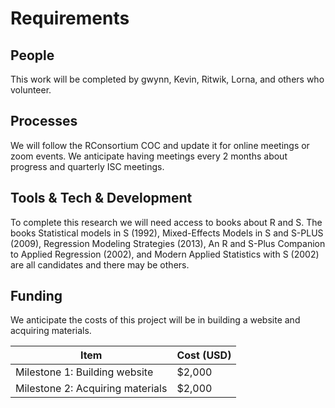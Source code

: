 # Requirements
<!-- 
An idea of what is required to make the project actually happen
-->

## People

This work will be completed by gwynn, Kevin, Ritwik, Lorna, and others who volunteer.

<!--
Who needs to be involved, what's the proposed structure, what will it take to get their involvement?
-->

## Processes
We will follow the RConsortium COC and update it for online meetings or zoom events. We anticipate having meetings every 2 months about progress and quarterly ISC meetings.

<!-- 
What processes need to be put in place e.g. codes of conduct, regular ISC meetings, handover to the community at large?
-->

## Tools & Tech & Development

To complete this research we will need access to books about R and S. The books Statistical models in S (1992), Mixed-Effects Models in S and S-PLUS (2009), Regression Modeling Strategies (2013), An R and S-Plus Companion to Applied Regression (2002), and Modern Applied Statistics with S (2002) are all candidates and there may be others.


<!--
What is going to be needed to deliver this project? 

Will cloud computing be used - if yes are there are necessary components that will be deciding factors between providers?

Are there tools or tech that don't exist that will be produced to facilitate the project?
-->

## Funding

We anticipate the costs of this project will be in building a website and acquiring materials.

Item                                              | Cost (USD)
------------------------------------------------- | ------------- 
Milestone 1: Building website                     | $2,000  
Milestone 2: Acquiring materials                  | $2,000   



<!-- 
[TO DO] THE GUIDANCE IS PRETTY UNCLEAR, ESP IN LIGHT OF GABOR'S PROPOSAL VS AWARD SIZE

-->

<!--  ## Summary -->


<!--
A summary of the requirements that contextualises the costs
-->